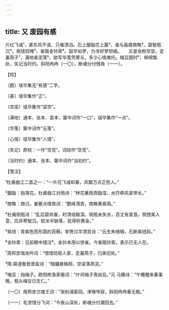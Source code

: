 ```yaml
---
---
---
```

title: 又 废园有感
---







片红飞减¹，甚东风不语、只催漂泊。石上胭脂花上露²，谁与画眉商略³。碧甃瓶沉⁴，紫钱钗掩⁵，雀踏金铃索⁶。韶华如梦，为寻好梦担阁。　　又是金粉空梁，定巢燕子⁷，满地香泥落⁸。欲写华笺凭寄与，多少心情难托。梅豆圆时⁹，柳绵飘处，失记当时约。斜阳冉冉〔一〇〕，断魂分付残角〔一一〕。





【校】


〔题〕瑶华集无“有感”二字。

〔甚〕瑶华集作“正”。

〔空梁〕瑶华集作“梁空”。

〔满地〕通本、张本、袁本、箧中词作“一口”，瑶华集作“一点”。

〔华笺〕箧中词作“云笺”。

〔心情〕瑶华集作“人情”。

〔失记〕原校：一作“空觅”。词综作“空觅”。

〔当时约〕通本、张本、箧中词作“当初约”。





【笺注】


¹杜甫曲江二首之一：“一片花飞减却春，风飘万点正愁人。”

²胭脂：指落花。杜甫曲江对雨诗：“林花著雨燕脂湿，水荇牵风翠带长。”

³商略：商讨。姜夔点绛唇词：“数峰清苦，商略黄昏雨。”

⁴杜甫铜瓶诗：“乱后碧井废，时清瑶殿深。铜瓶未失水，百丈有哀音。侧想美人意，应非寒甃沉。蛟龙半缺落，犹得折黄金。”

⁵紫钱：青紫色而形圆的苔藓。李贺过华清宫诗：“云生朱络暗，石断紫钱斜。”

⁶金铃索：见前朝中措注⁶。金铃本用以惊雀。今雀踏铃索，表示已无人在。

⁷周邦彦瑞龙吟词：“愔愔坊陌人家，定巢燕子，归来旧处。”

⁸隋 薛道衡昔昔盐诗：“暗牖悬蛛网，空梁落燕泥。”

⁹梅豆：指梅子。欧阳修渔家傲词：“叶间梅子青如豆。”元 马臻诗：“午睡醒来春事晚，枝头梅豆已生仁。”

〔一〇〕周邦彦兰陵王词：“渐别浦萦回，津堠岑寂，斜阳冉冉春无极。”

〔一一〕毛滂惜分飞词：“今夜山深处，断魂分付潮回去。”